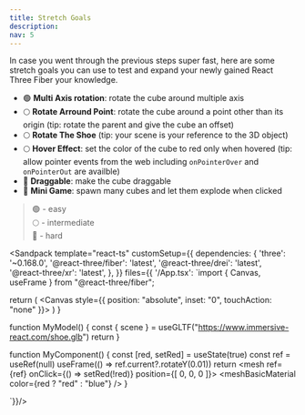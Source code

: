 ```yaml
---
title: Stretch Goals
description: 
nav: 5
---
```


In case you went through the previous steps super fast, here are some stretch goals you can use to test and expand your newly gained React Three Fiber your knowledge.

- 🟢 **Multi Axis rotation**: rotate the cube around multiple axis
- 🌕 **Rotate Arround Point**: rotate the cube around a point other than its origin
    (tip: rotate the parent and give the cube an offset)
- 🌕 **Rotate The Shoe**
    (tip: your scene is your reference to the 3D object)
- 🌕 **Hover Effect**: set the color of the cube to red only when hovered
    (tip: allow pointer events from the web including `onPointerOver` and `onPointerOut` are availble)
- 🔴 **Draggable**: make the cube draggable
- 🔴 **Mini Game**: spawn many cubes and let them explode when clicked

> 🟢 - easy  
> 🌕 - intermediate  
> 🔴 - hard  

<Sandpack
  template="react-ts"
  customSetup={{
    dependencies: {
      'three': '~0.168.0',
      '@react-three/fiber': 'latest',
      '@react-three/drei': 'latest',
      '@react-three/xr': 'latest',
    },
  }}
  files={{
    '/App.tsx': `import { Canvas, useFrame } from "@react-three/fiber";

  return (
    <Canvas style={{ position: "absolute", inset: "0", touchAction: "none" }}>
      <Environment preset="warehouse" />
      <MyComponent />
      <MyModel />
    </Canvas>
  )
}

function MyModel() {
    const { scene } = useGLTF("https://www.immersive-react.com/shoe.glb")
    return <primitive object={scene} />
}

function MyComponent() {
    const [red, setRed] = useState(true)
    const ref = useRef<Mesh>(null)
    useFrame(() => ref.current?.rotateY(0.01)) 
    return <mesh ref={ref} onClick={() => setRed(!red)} position={[ 0, 0, 0 ]}>
        <boxGeometry/>
        <meshBasicMaterial color={red ? "red" : "blue"} />
    </mesh>
}

`}}/>